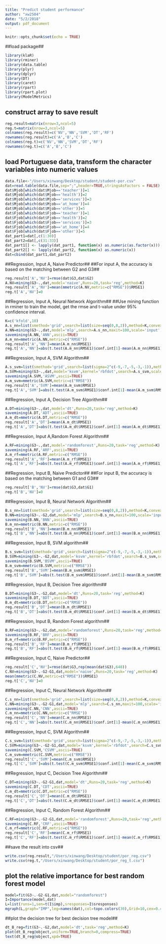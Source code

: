 ```yaml
---
title: "Predict student performance"
author: "xw2504"
date: "5/2/2018"
output: pdf_document
---
```


```r
knitr::opts_chunk$set(echo = TRUE)
```

##load package##

```r
library(klaR)
library(rminer)
library(data.table)
library(plyr)
library(dplyr)
library(DT)
library(caret)
library(rpart)
library(rpart.plot)
library(ModelMetrics)
```

## construct array to save result ##

```r
reg.result=matrix(nrow=3,ncol=5)
reg.t=matrix(nrow=3,ncol=5)
colnames(reg.result)=c('NV','NN','SVM','DT','RF')
rownames(reg.result)=c('A','B','C')
colnames(reg.t)=c('NV','NN','SVM','DT','RF')
rownames(reg.t)=c('A','B','C')
```

## load Portuguese data, transform the character variables into numeric values##

```r
data.file<-"/Users/xinwang/Desktop/student/student-por.csv"
dat=read.table(data.file,sep=";",header=TRUE,stringsAsFactors = FALSE)
dat$Mjob[which(dat$Mjob=='teacher')]=1
dat$Mjob[which(dat$Mjob=='health')]=2
dat$Mjob[which(dat$Mjob=='services')]=3
dat$Mjob[which(dat$Mjob=='at_home')]=4
dat$Mjob[which(dat$Mjob=='other')]=5
dat$Fjob[which(dat$Fjob=='teacher')]=1
dat$Fjob[which(dat$Fjob=='health')]=2
dat$Fjob[which(dat$Fjob=='services')]=3
dat$Fjob[which(dat$Fjob=='at_home')]=4
dat$Fjob[which(dat$Fjob=='other')]=5
dat_part1=dat[,c(1:30)]
dat_part2=dat[,c(31:33)]
dat_part1[] <- lapply(dat_part1, function(x) as.numeric(as.factor(x)))
dat_part2[] <- lapply(dat_part2, function(x) as.numeric(x))
dat=cbind(dat_part1,dat_part2)
```

##Regression, Input A, Naive Predictor##
##For input A, the accuracy is based on the matching between G2 and G3##
```r
reg.result['A','NV']=rmse(dat$G3,dat$G2)
A.NV=mining(G3~.,dat,model='naive',Runs=20,task='reg',method=K)
reg.result['A','NV']=mean(mmetric(A.NV,metric=c("RMSE"))$RMSE1)
reg.t['A','NV']=0
```


##Regression, Input A, Neural Network Algorithm##
##Use mining function in rminer to train the model, get the rmse and t-value under 95% confidence interval.

```r
K=c('kfold',10)
A.s_nn=list(smethod='grid',search=list(size=seq(0,8,2)),method=K,convex=0)
A.NN=mining(G3~.,dat,model='mlp',search=A.s_nn,maxit=100,scale='input',task='reg',Runs=20,method=K)
savemining(A.NN,'ANN',ascii=TRUE)
A.m_nn=mmetric(A.NN,metric=c("RMSE"))
reg.result['A','NN']=mean(A.m_nn$RMSE1)
reg.t['A','NN']=abs(t.test(A.m_nn$RMSE1)$conf.int[1]-mean(A.m_nn$RMSE1))
```

##Regression, Input A, SVM Algorithm##

```r
A.s_svm=list(smethod='grid',search=list(sigma=2^c(-9,-7,-5,-3,-1)),method=K,convex=0)
A.SVM=mining(G3~.,dat,model='ksvm',kernel='rbfdot',search=A.s_svm,scale='input',task='reg',Runs=20,method=K)
savemining(A.SVM,'ASVM',ascii=TRUE)
A.m_svm=mmetric(A.SVM,metric=c("RMSE"))
reg.result['A','SVM']=mean(A.m_svm$RMSE1)
reg.t['A','SVM']=abs(t.test(A.m_svm$RMSE1)$conf.int[1]-mean(A.m_svm$RMSE1))
```

##Regression, Input A, Decision Tree Algorithm##
```r
A.DT=mining(G3~.,dat,model='dt',Runs=20,task='reg',method=K)
savemining(A.DT,'ADT',ascii=TRUE)
A.m_dt=mmetric(A.DT,metric=c("RMSE"))
reg.result['A','DT']=mean(A.m_dt$RMSE1)
reg.t['A','DT']=abs(t.test(A.m_dt$RMSE1)$conf.int[1]-mean(A.m_dt$RMSE1))
```

##Regression, Input A,Random Forest Algorithm##
```r
A.RF=mining(G3~.,dat,model='randomforest',Runs=20,task='reg',method=K)
savemining(A.RF,'ARF',ascii=TRUE)
A.m_rf=mmetric(A.RF,metric=c("RMSE"))
reg.result['A','RF']=mean(A.m_rf$RMSE1)
reg.t['A','RF']=abs(t.test(A.m_rf$RMSE1)$conf.int[1]-mean(A.m_rf$RMSE1))
```

##Regression, Input B, Naive Predictor##
##For input B, the accuracy is based on the matching between G1 and G3##
```r
reg.result['B','NV']=rmse(dat$G3,dat$G1)
reg.t['B','NV']=0
```

##Regression, Input B, Neural Network Algorithm##
```r
B.s_nn=list(smethod='grid',search=list(size=seq(0,8,2)),method=K,convex=0)
B.NN=mining(G3~.-G2,dat,model='mlp',search=B.s_nn,maxit=100,scale='input',task='reg',Runs=20,method=K)
savemining(B.NN,'BNN',ascii=TRUE)
B.m_nn=mmetric(B.NN,metric=c("RMSE"))
reg.result['B','NN']=mean(B.m_nn$RMSE1)
reg.t['B','NN']=abs(t.test(B.m_nn$RMSE1)$conf.int[1]-mean(B.m_nn$RMSE1))
```

##Regression, Input B, SVM algorithm##

```r
B.s_svm=list(smethod='grid',search=list(sigma=2^c(-9,-7,-5,-3,-1)),method=K,convex=0)
B.SVM=mining(G3~.-G2,dat,model='ksvm',kernel='rbfdot',search=B.s_svm,scale='input',task='reg',Runs=20,method=K)
savemining(B.SVM,'BSVM',ascii=TRUE)
B.m_svm=mmetric(B.SVM,metric=c("RMSE"))
reg.result['B','SVM']=mean(B.m_svm$RMSE1)
reg.t['B','SVM']=abs(t.test(B.m_svm$RMSE1)$conf.int[1]-mean(B.m_svm$RMSE1))
```

##Regression, Input B, Decision Tree algorithm##

```r
B.DT=mining(G3~.-G2,dat,model='dt',Runs=20,task='reg',method=K)
savemining(B.DT,'BDT',ascii=TRUE)
B.m_dt=mmetric(B.DT,metric=c("RMSE"))
reg.result['B','DT']=mean(B.m_dt$RMSE1)
reg.t['B','DT']=abs(t.test(B.m_dt$RMSE1)$conf.int[1]-mean(B.m_dt$RMSE1))
```

##Regression, Input B, Random Forest algorithm##

```r
B.RF=mining(G3~.-G2,dat,model='randomforest',Runs=20,task='reg',method=K)
savemining(B.RF,'BRF',ascii=TRUE)
B.m_rf=mmetric(B.RF,metric=c("RMSE"))
reg.result['B','RF']=mean(B.m_rf$RMSE1)
reg.t['B','RF']=abs(t.test(B.m_rf$RMSE1)$conf.int[1]-mean(B.m_rf$RMSE1))
```

##Regression, Input C, Naive Predictor##
```r
reg.result['C','NV']=rmse(dat$G3,rep(mean(dat$G3),648))
C.NV=mining(G3~.-G2-G1,dat,model='naive',Runs=20,task='reg',method=K)
mean(mmetric(C.NV,metric=c("RMSE"))$RMSE1)
reg.t['C','NV']=0
```

##Regression, Input C, Neural Network Algorithm##

```r
C.s_nn=list(smethod='grid',search=list(size=seq(0,8,2)),method=K,convex=0)
C.NN=mining(G3~.-G2-G1,dat,model='mlp',search=C.s_nn,maxit=100,scale='input',task='reg',Runs=20,method=K)
savemining(C.NN,'CNN',ascii=TRUE)
C.m_nn=mmetric(C.NN,metric=c("RMSE"))
reg.result['C','NN']=mean(C.m_nn$RMSE1)
reg.t['C','NN']=abs(t.test(C.m_nn$RMSE1)$conf.int[1]-mean(C.m_nn$RMSE1))
```

##Regression, Input C, SVM Algorithm##

```r
C.s_svm=list(smethod='grid',search=list(sigma=2^c(-9,-7,-5,-3,-1)),method=K,convex=0)
C.SVM=mining(G3~.-G2-G1,dat,model='ksvm',kernel='rbfdot',search=C.s_svm,scale='input',task='reg',Runs=20,method=K)
savemining(C.SVM,'CSVM',ascii=TRUE)
C.m_svm=mmetric(C.SVM,metric=c("RMSE"))
reg.result['C','SVM']=mean(C.m_svm$RMSE1)
reg.t['C','SVM']=abs(t.test(C.m_svm$RMSE1)$conf.int[1]-mean(C.m_svm$RMSE1))
```

##Regression, Input C, Decision Tree Algorithm##

```r
C.DT=mining(G3~.-G2-G1,dat,model='dt',Runs=20,task='reg',method=K)
savemining(C.DT,'CDT',ascii=TRUE)
C.m_dt=mmetric(C.DT,metric=c("RMSE"))
reg.result['C','DT']=mean(C.m_dt$RMSE1)
reg.t['C','DT']=abs(t.test(C.m_dt$RMSE1)$conf.int[1]-mean(C.m_dt$RMSE1))
```

##Regression, Input C, Random Forest Algorithm##

```r
C.RF=mining(G3~.-G2-G1,dat,model='randomforest',Runs=20,task='reg',method=K)
savemining(C.RF,'CRF',ascii=TRUE)
C.m_rf=mmetric(C.RF,metric=c("RMSE"))
reg.result['C','RF']=mean(C.m_rf$RMSE1)
reg.t['C','RF']=abs(t.test(C.m_rf$RMSE1)$conf.int[1]-mean(C.m_rf$RMSE1))
```

##save the result into csv##
```r
write.csv(reg.result,"/Users/xinwang/Desktop/student/por_reg.csv")
write.csv(reg.t,"/Users/xinwang/Desktop/student/por_reg_t.csv")
```

## plot the relative importance for best random forest model##

```r
model=fit(G3~.-G2-G1,dat,model="randomforest")
I=Importance(model,dat)
L=list(runs=1,sen=t(I$imp),sresponses=I$sresponses)
mgraph(L,graph="IMP",leg=names(dat),col=topo.colors(30),Grid=10,cex=0.45)
```

##plot the decision tree for best decision tree model##

```r
dt_B_reg=fit(G3~.-G2,dat,model='dt',task='reg',method=K)
plot(dt_B_reg@object,uniform=TRUE,branch=0,compress=TRUE)
text(dt_B_reg@object,xpd=TRUE)
```

